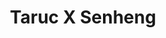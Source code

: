 ---
title: Taruc X Senheng
# description: 
images:
  - /assets/images/blogs/taruc-x-senheng/1.jpeg
  - /assets/images/blogs/taruc-x-senheng/2.jpeg
createdDate: 2022-12-1
updatedDate: 2022-12-1
---